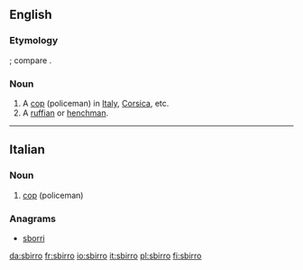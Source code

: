 ==English==

===Etymology===
{{etyl|it}}; compare {{etyl|fr}} {{term|sbire}}.

===Noun===
{{en-noun|pl2=sbirri}}

# A [[cop]] (policeman) in [[Italy]], [[Corsica]], etc.
# A [[ruffian]] or [[henchman]].

----

==Italian==

===Noun===
{{it-noun|sbirr|m|o|i}}

# [[cop]] (policeman)

===Anagrams===
* [[sborri#Italian|sborri]]

[[da:sbirro]]
[[fr:sbirro]]
[[io:sbirro]]
[[it:sbirro]]
[[pl:sbirro]]
[[fi:sbirro]]